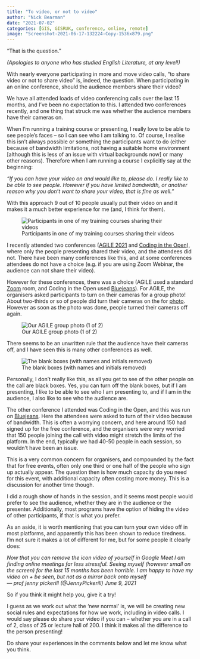 ```yaml
---
title: "To video, or not to video"
author: "Nick Bearman"
date: "2021-07-02"
categories: [GIS, GISRUK, conference, online, remote]
image: "Screenshot-2021-06-17-132224-Copy-1536x879.png"
---
```


“That is the question.”

*(Apologies to anyone who has studied English Literature, at any level!)*

With nearly everyone participating in more and move video calls, “to share video or not to share video” is, indeed, the question. When participating in an online conference, should the audience members share their video?

We have all attended loads of video conferencing calls over the last 15 months, and I’ve been no expectation to this. I attended two conferences recently, and one thing that struck me was whether the audience members have their cameras on.

When I’m running a training course or presenting, I really love to be able to see people’s faces – so I can see who I am talking to. Of course, I realise this isn’t always possible or something the participants want to do (either because of bandwidth limitations, not having a suitable home environment [although this is less of an issue with virtual backgrounds now] or many other reasons). Therefore when I am running a course I explicitly say at the beginning:

*“If you can have your video on and would like to, please do. I really like to be able to see people. However if you have limited bandwidth, or another reason why you don’t want to share your video, that is fine as well.”*

With this approach 9 out of 10 people usually put their video on and it makes it a much better experience for me (and, I think for them).

![Participants in one of my training courses sharing their videos](screenshot-participants-1536x610.png)

I recently attended two conferences ([AGILE 2021](https://agile-gi.eu/past-conferences/agile-conferences/agile-2021-virtual) and [Coding in the Open](https://codingedi.github.io/)), where only the people presenting shared their video, and the attendees did not. There have been many conferences like this, and at some conferences attendees do not have a choice (e.g. if you are using Zoom Webinar, the audience can not share their video).

However for these conferences, there was a choice (AGILE used a standard [Zoom](https://zoom.us/) room, and Coding in the Open used [Bluejeans](https://bluejeans.com/)). For AGILE, the organisers asked participants to turn on their cameras for a group photo! About two-thirds or so of people did turn their cameras on the for [photo](https://agile2021.senselab.tuc.gr/social-events/). However as soon as the photo was done, people turned their cameras off again.


![Our AGILE group photo (1 of 2)](Agile2021groupphoto1-1030x579-1.jpg)

There seems to be an unwritten rule that the audience have their cameras off, and I have seen this is many other conferences as well.

![The blank boxes (with names and initials removed)](Screenshot-2021-06-17-132224-Copy-1536x879.png)

Personally, I don’t really like this, as all you get to see of the other people on the call are black boxes. Yes, you can turn off the blank boxes, but if I am presenting, I like to be able to see who I am presenting to, and if I am in the audience, I also like to see who the audience are.

The other conference I attended was Coding in the Open, and this was run on [Bluejeans](https://www.bluejeans.com/). Here the attendees were asked to turn of their video because of bandwidth. This is often a worrying concern, and here around 150 had signed up for the free conference, and the organisers were very worried that 150 people joining the call with video might stretch the limits of the platform. In the end, typically we had 40-50 people in each session, so wouldn’t have been an issue.

This is a very common concern for organisers, and compounded by the fact that for free events, often only one third or one half of the people who sign up actually appear. The question then is how much capacity do you need for this event, with additional capacity often costing more money. This is a discussion for another time though.

I did a rough show of hands in the session, and it seems most people would prefer to see the audience, whether they are in the audience or the presenter. Additionally, most programs have the option of hiding the video of other participants, if that is what you prefer.

As an aside, it is worth mentioning that you can turn your own video off in most platforms, and apparently this has been shown to reduce tiredness. I’m not sure it makes a lot of different for me, but for some people it clearly does:

*Now that you can remove the icon video of yourself in Google Meet I am finding online meetings far less stressful. Seeing myself (however small on the screen) for the last 15 months has been horrible. I am happy to have my video on + be seen, but not as a mirror back onto myself*
</br > *— prof jenny pickerill (@JennyPickerill) June 9, 2021*

So if you think it might help you, give it a try!

I guess as we work out what the ‘new normal’ is, we will be creating new social rules and expectations for how we work, including in video calls. I would say please do share your video if you can – whether you are in a call of 2, class of 25 or lecture hall of 200. I think it makes all the difference to the person presenting!

Do share your experiences in the comments below and let me know what you think.
